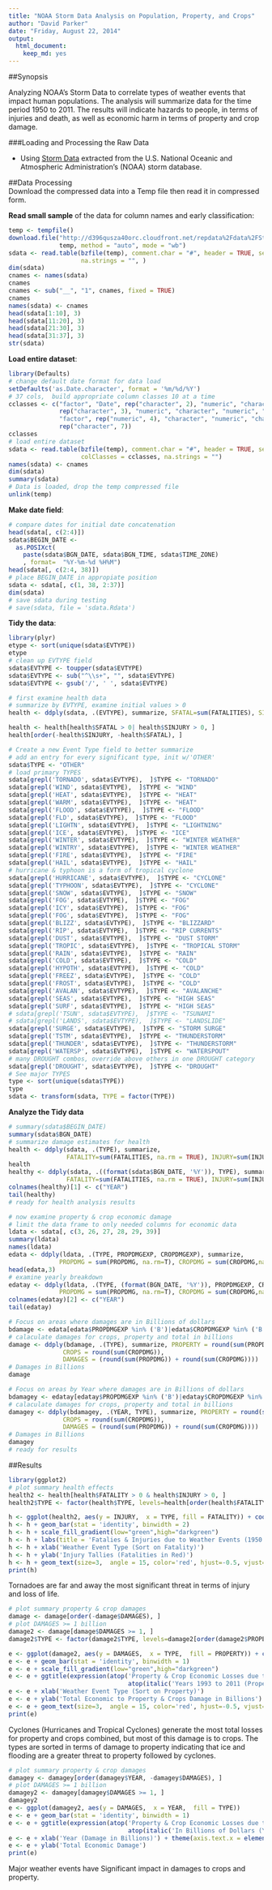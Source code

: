 ```yaml
---
title: "NOAA Storm Data Analysis on Population, Property, and Crops"
author: "David Parker"
date: "Friday, August 22, 2014"
output:
  html_document:
    keep_md: yes
---
```


##Synopsis  

Analyzing NOAA's Storm Data to correlate types of weather events that impact human populations. The analysis will summarize data for the time period 1950 to 2011. The results will indicate hazards to people, in terms of injuries and death, as well as economic harm in terms of property and crop damage.

###Loading and Processing the Raw Data

* Using [Storm Data](https://d396qusza40orc.cloudfront.net/repdata%2Fdata%2FStormData.csv.bz2) extracted from the U.S. National Oceanic and Atmospheric Administration’s (NOAA) storm database.  

##Data Processing   
Download the compressed data into a Temp file then read it in compressed form.  

__Read small sample__ of the data for column names and early classification:  
```r
temp <- tempfile()
download.file("http://d396qusza40orc.cloudfront.net/repdata%2Fdata%2FStormData.csv.bz2", 
              temp, method = "auto", mode = "wb")
sdata <- read.table(bzfile(temp), comment.char = "#", header = TRUE, sep = ",", nrows = 10, 
                    na.strings = "", )
dim(sdata)
cnames <- names(sdata)
cnames
cnames <- sub("__", "1", cnames, fixed = TRUE)
cnames
names(sdata) <- cnames
head(sdata[1:10], 3)
head(sdata[11:20], 3)
head(sdata[21:30], 3)
head(sdata[31:37], 3)
str(sdata)
```

__Load entire dataset__:  
```r
library(Defaults)
# change default date format for data load
setDefaults('as.Date.character', format = '%m/%d/%Y')
# 37 cols,  build appropriate column classes 10 at a time
cclasses <- c("factor", "Date", rep("character", 2), "numeric", "character", "factor", "character", "numeric", "factor", 
              rep("character", 3), "numeric", "character", "numeric", "factor", "character", rep("numeric", 2),
              "factor", rep("numeric", 4), "character", "numeric", "character",  rep("character", 2),
              rep("character", 7))
cclasses              
# load entire dataset
sdata <- read.table(bzfile(temp), comment.char = "#", header = TRUE, sep = ",", 
                    colClasses = cclasses, na.strings = "")
names(sdata) <- cnames
dim(sdata)
summary(sdata)
# Data is loaded, drop the temp compressed file
unlink(temp)
````

__Make date field__:  
```r
# compare dates for initial date concatenation
head(sdata[, c(2:4)])
sdata$BEGIN_DATE <- 
  as.POSIXct(
    paste(sdata$BGN_DATE, sdata$BGN_TIME, sdata$TIME_ZONE) 
    , format=  "%Y-%m-%d %H%M")
head(sdata[, c(2:4, 38)])
# place BEGIN_DATE in appropiate position
sdata <- sdata[, c(1, 38, 2:37)]
dim(sdata)
# save sdata during testing
# save(sdata, file = 'sdata.Rdata')
```

__Tidy the data__:  
```r
library(plyr)
etype <- sort(unique(sdata$EVTYPE))
etype 
# clean up EVTYPE field
sdata$EVTYPE <- toupper(sdata$EVTYPE)
sdata$EVTYPE <- sub("^\\s+", "", sdata$EVTYPE)
sdata$EVTYPE <- gsub('/', ' ', sdata$EVTYPE)

# first examine health data
# summarize by EVTYPE, examine initial values > 0
health <- ddply(sdata, .(EVTYPE), summarize, SFATAL=sum(FATALITIES), SINJURY=sum(INJURIES))

health <- health[health$SFATAL > 0| health$SINJURY > 0, ]
health[order(-health$SINJURY, -health$SFATAL), ]

# Create a new Event Type field to better summarize 
# add an entry for every significant type, init w/'OTHER'
sdata$TYPE <- "OTHER"
# load primary TYPES
sdata[grepl('TORNADO', sdata$EVTYPE),  ]$TYPE <- "TORNADO"
sdata[grepl('WIND', sdata$EVTYPE),  ]$TYPE <- "WIND"
sdata[grepl('HEAT', sdata$EVTYPE),  ]$TYPE <- "HEAT"
sdata[grepl('WARM', sdata$EVTYPE),  ]$TYPE <- "HEAT"
sdata[grepl('FLOOD', sdata$EVTYPE),  ]$TYPE <- "FLOOD"
sdata[grepl('FLD', sdata$EVTYPE),  ]$TYPE <- "FLOOD"
sdata[grepl('LIGHTN', sdata$EVTYPE),  ]$TYPE <- "LIGHTNING"
sdata[grepl('ICE', sdata$EVTYPE),  ]$TYPE <- "ICE"
sdata[grepl('WINTER', sdata$EVTYPE),  ]$TYPE <- "WINTER WEATHER"
sdata[grepl('WINTRY', sdata$EVTYPE),  ]$TYPE <- "WINTER WEATHER"
sdata[grepl('FIRE', sdata$EVTYPE),  ]$TYPE <- "FIRE"
sdata[grepl('HAIL', sdata$EVTYPE),  ]$TYPE <- "HAIL"
# hurricane & typhoon is a form of tropical cyclone
sdata[grepl('HURRICANE', sdata$EVTYPE),  ]$TYPE <- "CYCLONE"
sdata[grepl('TYPHOON', sdata$EVTYPE),  ]$TYPE <- "CYCLONE"
sdata[grepl('SNOW', sdata$EVTYPE),  ]$TYPE <- "SNOW"
sdata[grepl('FOG', sdata$EVTYPE),  ]$TYPE <- "FOG"
sdata[grepl('ICY', sdata$EVTYPE),  ]$TYPE <- "FOG"
sdata[grepl('FOG', sdata$EVTYPE),  ]$TYPE <- "FOG"
sdata[grepl('BLIZZ', sdata$EVTYPE),  ]$TYPE <- "BLIZZARD"
sdata[grepl('RIP', sdata$EVTYPE),  ]$TYPE <- "RIP CURRENTS"
sdata[grepl('DUST', sdata$EVTYPE),  ]$TYPE <- "DUST STORM"
sdata[grepl('TROPIC', sdata$EVTYPE),  ]$TYPE <- "TROPICAL STORM"
sdata[grepl('RAIN', sdata$EVTYPE),  ]$TYPE <- "RAIN"
sdata[grepl('COLD', sdata$EVTYPE),  ]$TYPE <- "COLD"
sdata[grepl('HYPOTH', sdata$EVTYPE),  ]$TYPE <- "COLD"
sdata[grepl('FREEZ', sdata$EVTYPE),  ]$TYPE <- "COLD"
sdata[grepl('FROST', sdata$EVTYPE),  ]$TYPE <- "COLD"
sdata[grepl('AVALAN', sdata$EVTYPE),  ]$TYPE <- "AVALANCHE"
sdata[grepl('SEAS', sdata$EVTYPE),  ]$TYPE <- "HIGH SEAS"
sdata[grepl('SURF', sdata$EVTYPE),  ]$TYPE <- "HIGH SEAS"
# sdata[grepl('TSUN', sdata$EVTYPE),  ]$TYPE <- "TSUNAMI"
# sdata[grepl('LANDS', sdata$EVTYPE),  ]$TYPE <- "LANDSLIDE"
sdata[grepl('SURGE', sdata$EVTYPE),  ]$TYPE <- "STORM SURGE"
sdata[grepl('TSTM', sdata$EVTYPE),  ]$TYPE <- "THUNDERSTORM"
sdata[grepl('THUNDER', sdata$EVTYPE),  ]$TYPE <- "THUNDERSTORM"
sdata[grepl('WATERSP', sdata$EVTYPE),  ]$TYPE <- "WATERSPOUT"
# many DROUGHT combos, override above others in one DROUGHT category
sdata[grepl('DROUGHT', sdata$EVTYPE),  ]$TYPE <- "DROUGHT"
# See major TYPES
type <- sort(unique(sdata$TYPE))
type 
sdata <- transform(sdata, TYPE = factor(TYPE))
```

__Analyze the Tidy data__
```r
# summary(sdata$BEGIN_DATE)
summary(sdata$BGN_DATE)
# summarize damage estimates for health 
health <- ddply(sdata, .(TYPE), summarize, 
                FATALITY=sum(FATALITIES, na.rm = TRUE), INJURY=sum(INJURIES, na.rm = TRUE))
health
healthy <- ddply(sdata, .((format(sdata$BGN_DATE, '%Y')), TYPE), summarize, 
                FATALITY=sum(FATALITIES, na.rm = TRUE), INJURY=sum(INJURIES, na.rm = TRUE))
colnames(healthy)[1] <- c("YEAR")
tail(healthy)
# ready for health analysis results

# now examine property & crop economic damage
# limit the data frame to only needed columns for economic data
ldata <- sdata[, c(3, 26, 27, 28, 29, 39)]
summary(ldata)
names(ldata)
edata <- ddply(ldata, .(TYPE, PROPDMGEXP, CROPDMGEXP), summarize, 
              PROPDMG = sum(PROPDMG, na.rm=T), CROPDMG = sum(CROPDMG,na.rm=T))
head(edata,3)
# examine yearly breakdown
edatay <- ddply(ldata, .(TYPE, (format(BGN_DATE, '%Y')), PROPDMGEXP, CROPDMGEXP), summarize, 
              PROPDMG = sum(PROPDMG, na.rm=T), CROPDMG = sum(CROPDMG,na.rm=T))
colnames(edatay)[2] <- c("YEAR")
tail(edatay)

# Focus on areas where damages are in Billions of dollars
bdamage <- edata[edata$PROPDMGEXP %in% ('B')|edata$CROPDMGEXP %in% ('B'), ]
# calaculate damages for crops, property and total in billions
damage <- ddply(bdamage, .(TYPE), summarize, PROPERTY = round(sum(PROPDMG)),
               CROPS = round(sum(CROPDMG)),
               DAMAGES = (round(sum(PROPDMG)) + round(sum(CROPDMG))))
# Damages in Billions
damage

# Focus on areas by Year where damages are in Billions of dollars
bdamagey <- edatay[edatay$PROPDMGEXP %in% ('B')|edatay$CROPDMGEXP %in% ('B'), ]
# calaculate damages for crops, property and total in billions
damagey <- ddply(bdamagey, .(YEAR, TYPE), summarize, PROPERTY = round(sum(PROPDMG)),
               CROPS = round(sum(CROPDMG)),
               DAMAGES = (round(sum(PROPDMG)) + round(sum(CROPDMG))))
# Damages in Billions
damagey
# ready for results
```


##Results  

```r
library(ggplot2)
# plot summary health effects 
health2 <- health[health$FATALITY > 0 & health$INJURY > 0, ]
health2$TYPE <- factor(health$TYPE, levels=health[order(health$FATALITY), "TYPE"])

h <- ggplot(health2, aes(y = INJURY,  x = TYPE, fill = FATALITY)) + coord_flip()
h <- h + geom_bar(stat = 'identity', binwidth = 2) 
h <- h + scale_fill_gradient(low="green",high="darkgreen")
h <- h + labs(title = 'Fatalies & Injuries due to Weather Events (1950 - 2011)')
h <- h + xlab('Weather Event Type (Sort on Fatality)')
h <- h + ylab('Injury Tallies (Fatalities in Red)')
h <- h + geom_text(size=3,  angle = 15, color='red', hjust=-0.5, vjust=0, aes(label=FATALITY)) 
print(h)
```   

Tornadoes are far and away the most significant threat in terms of injury and loss of life.  

```r
# plot summary property & crop damages
damage <- damage[order(-damage$DAMAGES), ]
# plot DAMAGES >= 1 billion 
damage2 <- damage[damage$DAMAGES >= 1, ]
damage2$TYPE <- factor(damage2$TYPE, levels=damage2[order(damage2$PROPERTY), "TYPE"])

e <- ggplot(damage2, aes(y = DAMAGES,  x = TYPE,  fill = PROPERTY)) + coord_flip()
e <- e + geom_bar(stat = 'identity', binwidth = 1) 
e <- e + scale_fill_gradient(low="green",high="darkgreen")
e <- e + ggtitle(expression(atop('Property & Crop Economic Losses due to Weather Events ', 
                                 atop(italic('Years 1993 to 2011 (Property in Red Numbers)'), ""))))
e <- e + xlab('Weather Event Type (Sort on Property)')
e <- e + ylab('Total Economic to Property & Crops Damage in Billions')
e <- e + geom_text(size=3,  angle = 15, color='red', hjust=-0.5, vjust=0, aes(label=PROPERTY)) 
print(e)
```  

Cyclones (Hurricanes and Tropical Cyclones) generate the most total losses for property and crops combined, but most of this damage is to crops. The types are sorted in terms of damage to property indicating that ice and flooding are a greater threat to property followed by cyclones.

```r
# plot summary property & crop damages
damagey <- damagey[order(damagey$YEAR, -damagey$DAMAGES), ]
# plot DAMAGES >= 1 billion 
damagey2 <- damagey[damagey$DAMAGES >= 1, ]
damagey2
e <- ggplot(damagey2, aes(y = DAMAGES,  x = YEAR,  fill = TYPE)) 
e <- e + geom_bar(stat = 'identity', binwidth = 1) 
e <- e + ggtitle(expression(atop('Property & Crop Economic Losses due to Weather Events', 
                                 atop(italic('In Billions of Dollars (Years 1993 to 2011)'), ""))))
e <- e + xlab('Year (Damage in Billions)') + theme(axis.text.x = element_text(angle = 45, hjust = 1))
e <- e + ylab('Total Economic Damage')
print(e)
```   
  
Major weather events have Significant impact in damages to crops and property.  